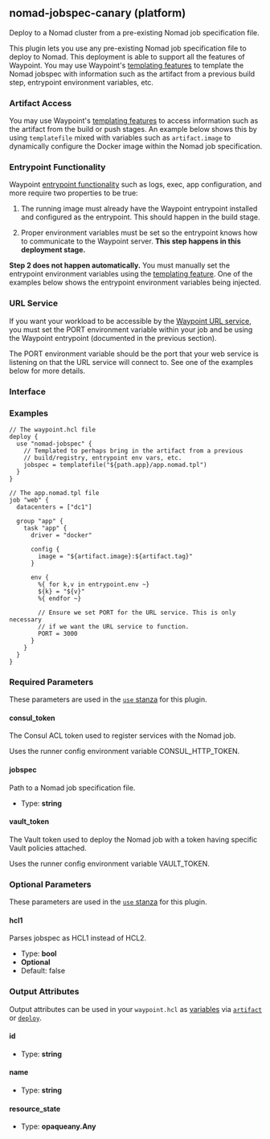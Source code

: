 ## nomad-jobspec-canary (platform)

Deploy to a Nomad cluster from a pre-existing Nomad job specification file.

This plugin lets you use any pre-existing Nomad job specification file to
deploy to Nomad. This deployment is able to support all the features of Waypoint.
You may use Waypoint's [templating features](/docs/waypoint-hcl/functions/template)
to template the Nomad jobspec with information such as the artifact from
a previous build step, entrypoint environment variables, etc.

### Artifact Access

You may use Waypoint's [templating features](/docs/waypoint-hcl/functions/template)
to access information such as the artifact from the build or push stages.
An example below shows this by using `templatefile` mixed with
variables such as `artifact.image` to dynamically configure the
Docker image within the Nomad job specification.

### Entrypoint Functionality

Waypoint [entrypoint functionality](/docs/entrypoint#functionality) such
as logs, exec, app configuration, and more require two properties to be true:

1. The running image must already have the Waypoint entrypoint installed
   and configured as the entrypoint. This should happen in the build stage.

2. Proper environment variables must be set so the entrypoint knows how
   to communicate to the Waypoint server. **This step happens in this
   deployment stage.**

**Step 2 does not happen automatically.** You must manually set the entrypoint
environment variables using the [templating feature](/docs/waypoint-hcl/functions/template).
One of the examples below shows the entrypoint environment variables being
injected.

### URL Service

If you want your workload to be accessible by the
[Waypoint URL service](/docs/url), you must set the PORT environment variable
within your job and be using the Waypoint entrypoint (documented in the
previous section).

The PORT environment variable should be the port that your web service
is listening on that the URL service will connect to. See one of the examples
below for more details.

### Interface

### Examples

```hcl
// The waypoint.hcl file
deploy {
  use "nomad-jobspec" {
    // Templated to perhaps bring in the artifact from a previous
    // build/registry, entrypoint env vars, etc.
    jobspec = templatefile("${path.app}/app.nomad.tpl")
  }
}

// The app.nomad.tpl file
job "web" {
  datacenters = ["dc1"]

  group "app" {
    task "app" {
      driver = "docker"

      config {
        image = "${artifact.image}:${artifact.tag}"
      }

      env {
        %{ for k,v in entrypoint.env ~}
        ${k} = "${v}"
        %{ endfor ~}

        // Ensure we set PORT for the URL service. This is only necessary
        // if we want the URL service to function.
        PORT = 3000
      }
    }
  }
}
```

### Required Parameters

These parameters are used in the [`use` stanza](/docs/waypoint-hcl/use) for this plugin.

#### consul_token

The Consul ACL token used to register services with the Nomad job.

Uses the runner config environment variable CONSUL_HTTP_TOKEN.

#### jobspec

Path to a Nomad job specification file.

- Type: **string**

#### vault_token

The Vault token used to deploy the Nomad job with a token having specific Vault policies attached.

Uses the runner config environment variable VAULT_TOKEN.

### Optional Parameters

These parameters are used in the [`use` stanza](/docs/waypoint-hcl/use) for this plugin.

#### hcl1

Parses jobspec as HCL1 instead of HCL2.

- Type: **bool**
- **Optional**
- Default: false

### Output Attributes

Output attributes can be used in your `waypoint.hcl` as [variables](/docs/waypoint-hcl/variables) via [`artifact`](/docs/waypoint-hcl/variables/artifact) or [`deploy`](/docs/waypoint-hcl/variables/deploy).

#### id

- Type: **string**

#### name

- Type: **string**

#### resource_state

- Type: **opaqueany.Any**
